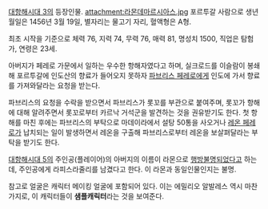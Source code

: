 [[대항해시대 3]]의 등장인물.
attachment:라몬데마르시아스.jpg
포르투갈 사람으로 생년월일은 1456년 3월 19일, 별자리는 물고기 자리, 혈액형은 A형.

최초 시작을 기준으로 체력 76, 지력 74, 무력 76, 매력 81, 명성치 1500, 직업은 탐험가, 연령은 23세.

아버지가 페레로 가문에서 일하는 우수한 항해자였다고 하며, 실크로드를 이슬람이 봉쇄해 포르투갈에 인도산의 향료가 들어오지 못하자 [[파브리스 페레로]]에게 인도에 가서 향료를 가져와달라는 요청을 받는다.

파브리스의 요청을 수락을 받으면서 파브리스가 롯꼬를 부관으로 붙여주며, 롯꼬가 항해에 대해 알려주면서 롯꼬로부터 카르낙 거석군을 발견하는 것을 권유받기도 한다. 첫 항해를 마친 후에는 파브리스의 부탁으로 마데이라에서 설탕 50통을 사오거나 [[레온 페레로]]가 납치되는 일이 발생하면서 레온을 구출해 파브리스로부터 레온을 보살펴달라는 부탁을 받기도 한다.

[[대항해시대 5]]의 주인공(플레이어)의 아버지의 이름이 라몬으로 [[행방불명]]되었다고 하는데, 주인공에게 라피스라줄리를 남겼다고 한다. 이 라몬과 동일인물인지는 불명.

참고로 얼굴은 캐릭터 메이킹 얼굴에 포함되어 있다. 이는 에밀리오 알발레스 역시 마찬가지로, 이 캐릭터들이 '''샘플캐릭터'''라는 것을 보여준다.
